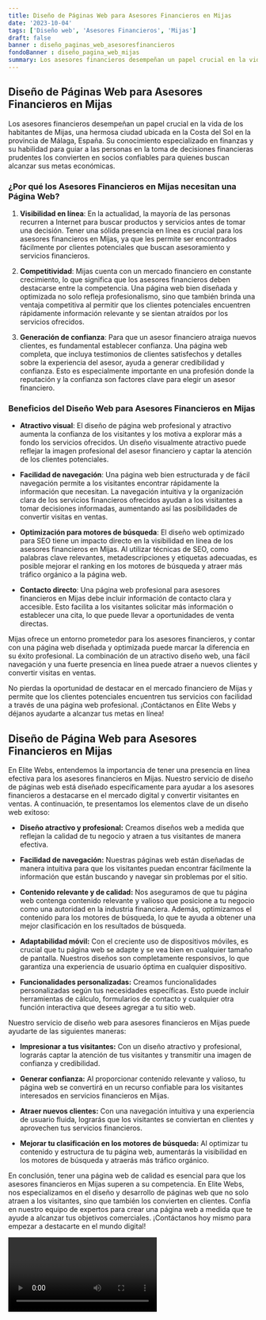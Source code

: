 ```yaml
---
title: Diseño de Páginas Web para Asesores Financieros en Mijas
date: '2023-10-04'
tags: ['Diseño web', 'Asesores Financieros', 'Mijas']
draft: false
banner : diseño_paginas_web_asesoresfinancieros
fondoBanner : diseño_pagina_web_mijas
summary: Los asesores financieros desempeñan un papel crucial en la vida de los habitantes de Mijas, una hermosa ciudad ubicada en la Costa del Sol en la provincia de Málaga, España. Su conocimiento especializado en finanzas y su habilidad para guiar a las personas en la toma de decisiones financieras prudentes los convierten en socios confiables para quienes buscan alcanzar sus metas económicas.
---
```


## Diseño de Páginas Web para Asesores Financieros en Mijas

Los asesores financieros desempeñan un papel crucial en la vida de los habitantes de Mijas, una hermosa ciudad ubicada en la Costa del Sol en la provincia de Málaga, España. Su conocimiento especializado en finanzas y su habilidad para guiar a las personas en la toma de decisiones financieras prudentes los convierten en socios confiables para quienes buscan alcanzar sus metas económicas.

### ¿Por qué los Asesores Financieros en Mijas necesitan una Página Web?

1. **Visibilidad en línea**: En la actualidad, la mayoría de las personas recurren a Internet para buscar productos y servicios antes de tomar una decisión. Tener una sólida presencia en línea es crucial para los asesores financieros en Mijas, ya que les permite ser encontrados fácilmente por clientes potenciales que buscan asesoramiento y servicios financieros.

2. **Competitividad**: Mijas cuenta con un mercado financiero en constante crecimiento, lo que significa que los asesores financieros deben destacarse entre la competencia. Una página web bien diseñada y optimizada no solo refleja profesionalismo, sino que también brinda una ventaja competitiva al permitir que los clientes potenciales encuentren rápidamente información relevante y se sientan atraídos por los servicios ofrecidos.

3. **Generación de confianza**: Para que un asesor financiero atraiga nuevos clientes, es fundamental establecer confianza. Una página web completa, que incluya testimonios de clientes satisfechos y detalles sobre la experiencia del asesor, ayuda a generar credibilidad y confianza. Esto es especialmente importante en una profesión donde la reputación y la confianza son factores clave para elegir un asesor financiero.

### Beneficios del Diseño Web para Asesores Financieros en Mijas

- **Atractivo visual**: El diseño de página web profesional y atractivo aumenta la confianza de los visitantes y los motiva a explorar más a fondo los servicios ofrecidos. Un diseño visualmente atractivo puede reflejar la imagen profesional del asesor financiero y captar la atención de los clientes potenciales.

- **Facilidad de navegación**: Una página web bien estructurada y de fácil navegación permite a los visitantes encontrar rápidamente la información que necesitan. La navegación intuitiva y la organización clara de los servicios financieros ofrecidos ayudan a los visitantes a tomar decisiones informadas, aumentando así las posibilidades de convertir visitas en ventas.

- **Optimización para motores de búsqueda**: El diseño web optimizado para SEO tiene un impacto directo en la visibilidad en línea de los asesores financieros en Mijas. Al utilizar técnicas de SEO, como palabras clave relevantes, metadescripciones y etiquetas adecuadas, es posible mejorar el ranking en los motores de búsqueda y atraer más tráfico orgánico a la página web.

- **Contacto directo**: Una página web profesional para asesores financieros en Mijas debe incluir información de contacto clara y accesible. Esto facilita a los visitantes solicitar más información o establecer una cita, lo que puede llevar a oportunidades de venta directas.

Mijas ofrece un entorno prometedor para los asesores financieros, y contar con una página web diseñada y optimizada puede marcar la diferencia en su éxito profesional. La combinación de un atractivo diseño web, una fácil navegación y una fuerte presencia en línea puede atraer a nuevos clientes y convertir visitas en ventas.

No pierdas la oportunidad de destacar en el mercado financiero de Mijas y permite que los clientes potenciales encuentren tus servicios con facilidad a través de una página web profesional. ¡Contáctanos en Élite Webs y déjanos ayudarte a alcanzar tus metas en línea!

<GifSeo />

<Cta />

## Diseño de Página Web para Asesores Financieros en Mijas

En Elite Webs, entendemos la importancia de tener una presencia en línea efectiva para los asesores financieros en Mijas. Nuestro servicio de diseño de páginas web está diseñado específicamente para ayudar a los asesores financieros a destacarse en el mercado digital y convertir visitantes en ventas. A continuación, te presentamos los elementos clave de un diseño web exitoso:

- **Diseño atractivo y profesional:** Creamos diseños web a medida que reflejan la calidad de tu negocio y atraen a tus visitantes de manera efectiva.

- **Facilidad de navegación:** Nuestras páginas web están diseñadas de manera intuitiva para que los visitantes puedan encontrar fácilmente la información que están buscando y navegar sin problemas por el sitio.

- **Contenido relevante y de calidad:** Nos aseguramos de que tu página web contenga contenido relevante y valioso que posicione a tu negocio como una autoridad en la industria financiera. Además, optimizamos el contenido para los motores de búsqueda, lo que te ayuda a obtener una mejor clasificación en los resultados de búsqueda.

- **Adaptabilidad móvil:** Con el creciente uso de dispositivos móviles, es crucial que tu página web se adapte y se vea bien en cualquier tamaño de pantalla. Nuestros diseños son completamente responsivos, lo que garantiza una experiencia de usuario óptima en cualquier dispositivo.

- **Funcionalidades personalizadas:** Creamos funcionalidades personalizadas según tus necesidades específicas. Esto puede incluir herramientas de cálculo, formularios de contacto y cualquier otra función interactiva que desees agregar a tu sitio web.

Nuestro servicio de diseño web para asesores financieros en Mijas puede ayudarte de las siguientes maneras:

- **Impresionar a tus visitantes:** Con un diseño atractivo y profesional, lograrás captar la atención de tus visitantes y transmitir una imagen de confianza y credibilidad.

- **Generar confianza:** Al proporcionar contenido relevante y valioso, tu página web se convertirá en un recurso confiable para los visitantes interesados en servicios financieros en Mijas.

- **Atraer nuevos clientes:** Con una navegación intuitiva y una experiencia de usuario fluida, lograrás que los visitantes se conviertan en clientes y aprovechen tus servicios financieros.

- **Mejorar tu clasificación en los motores de búsqueda:** Al optimizar tu contenido y estructura de tu página web, aumentarás la visibilidad en los motores de búsqueda y atraerás más tráfico orgánico.

En conclusión, tener una página web de calidad es esencial para que los asesores financieros en Mijas superen a su competencia. En Elite Webs, nos especializamos en el diseño y desarrollo de páginas web que no solo atraen a los visitantes, sino que también los convierten en clientes. Confía en nuestro equipo de expertos para crear una página web a medida que te ayude a alcanzar tus objetivos comerciales. ¡Contáctanos hoy mismo para empezar a destacarte en el mundo digital!

<Video />

<CtaBot job='Asesores Financieros' city='Mijas'/>

<Gmaps query='Mijas+españa+maps' />